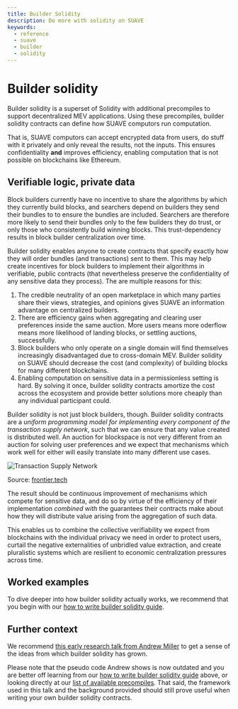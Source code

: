 ```yaml
---
title: Builder Solidity
description: Do more with solidity on SUAVE
keywords:
  - reference
  - suave
  - builder
  - solidity
---
```



# Builder solidity

Builder solidity is a superset of Solidity with additional precompiles to support decentralized MEV applications. Using these precompiles, builder solidity contracts can define how SUAVE computors run computation. 

That is, SUAVE computors can accept encrypted data from users, do stuff with it privately and only reveal the results, not the inputs. This ensures confidentiality **and** improves efficiency, enabling computation that is not possible on blockchains like Ethereum.

## Verifiable logic, private data

Block builders currently have no incentive to share the algorithms by which they currently build blocks, and searchers depend on builders they send their bundles to to ensure the bundles are included. Searchers are therefore more likely to send their bundles only to the few builders they do trust, or only those who consistently build winning blocks. This trust-dependency results in block builder centralization over time.

Builder solidity enables anyone to create contracts that specify exactly how they will order bundles (and transactions) sent to them. This may help create incentives for block builders to implement their algorithms in verifiable, public contracts (that nevertheless preserve the confidentiality of any sensitive data they process). The are multiple reasons for this:

1. The credible neutrality of an open marketplace in which many parties share their views, strategies, and opinions gives SUAVE an information advantage on centralized builders.
2. There are efficiency gains when aggregating and clearing user preferences inside the same auction. More users means more oderflow means more likelihood of landing blocks, or settling auctions, successfully.
3. Block builders who only operate on a single domain will find themselves increasingly disadvantaged due to cross-domain MEV. Builder solidity on SUAVE should decrease the cost (and complexity) of building blocks for many different blockchains.
4. Enabling computation on sensitive data in a permissionless setting is hard. By solving it once, builder solidity contracts amortize the cost across the ecosystem and provide better solutions more cheaply than any individual participant could.

Builder solidity is not just block builders, though. Builder solidity contracts are a _uniform programming model for implementing every component of the transaction supply network_, such that we can ensure that any value created is distributed well. An auction for blockspace is not very different from an auction for solving user preferences and we expect that mechanisms which work well for either will easily translate into many different use cases.

<AlignItems horizontal="center" vertical="center" sideMargin={0}>
<div>
  <img alt="Transaction Supply Network" src={require('/static/img/tx_supply_network.png').default} />
</div>
</AlignItems>

<p style={{fontSize: 14 + 'px', marginTop: 10 + 'px', color: '#BCC1CD'}}>Source: <a style={{fontSize: 14 + 'px', marginTop: 10 + 'px', color: '#BCC1CD', textDecoration: 'underline'}} href="https://frontier.tech/infinite-games" tagret="_blank" rel="noreferrer">frontier.tech</a></p>

The result should be continuous improvement of mechanisms which compete for sensitive data, and do so by virtue of the efficiency of their implementation _combined with_ the guarantees their contracts make about how they will distribute value arising from the aggregation of such data.

This enables us to combine the collective verifiability we expect from blockchains with the individual privacy we need in order to protect users, curtail the negative externalities of unbridled value extraction, and create pluralistic systems which are resilient to economic centralization pressures across time. 

## Worked examples

To dive deeper into how builder solidity actually works, we recommend that you begin with our [how to write builder solidity guide](/how-to/write-builder-solidity).

## Further context

We recommend [this early research talk from Andrew Miller](https://youtu.be/DhsDFKnHPa0?t=344) to get a sense of the ideas from which builder solidity has grown.

Please note that the pseudo code Andrew shows is now outdated and you are better off learning from our [how to write builder solidity guide](/how-to/write-builder-solidity) above, or looking directly at our [list of available precompiles](/technical/specs/rigil/precompiles). That said, the framework used in this talk and the background provided should still prove useful when writing your own builder solidity contracts.
